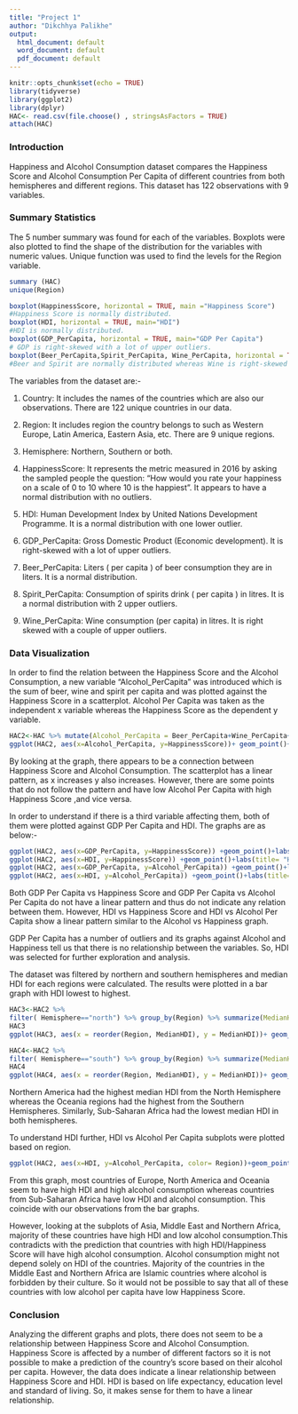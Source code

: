 ---
title: "Project 1"
author: "Dikchhya Palikhe"
output:
  html_document: default
  word_document: default
  pdf_document: default
---

```{r setup, include=FALSE}
knitr::opts_chunk$set(echo = TRUE)
library(tidyverse)
library(ggplot2)
library(dplyr)
HAC<- read.csv(file.choose() , stringsAsFactors = TRUE)
attach(HAC)

```


### Introduction

  Happiness and Alcohol Consumption dataset compares the Happiness Score and Alcohol Consumption Per Capita of different countries from both hemispheres and different regions. This dataset has 122 observations with 9 variables. 



### Summary Statistics

  The 5 number summary was found for each of the variables. Boxplots were also plotted to find the shape of the distribution for the variables with numeric values. Unique function was used to find the levels for the Region variable.  
```{r}
summary (HAC)
unique(Region)
```

```{r, fig.align='center'}
boxplot(HappinessScore, horizontal = TRUE, main ="Happiness Score")
#Happiness Score is normally distributed.
boxplot(HDI, horizontal = TRUE, main="HDI")
#HDI is normally distributed. 
boxplot(GDP_PerCapita, horizontal = TRUE, main="GDP Per Capita")
# GDP is right-skewed with a lot of upper outliers. 
boxplot(Beer_PerCapita,Spirit_PerCapita, Wine_PerCapita, horizontal = TRUE, names= c("Beer", "Spirit", "Wine"), main="Alcohol Per Capita by type of drink")
#Beer and Spirit are normally distributed whereas Wine is right-skewed with few upper outliers. 

```
The variables from the dataset are:-

1. Country: It includes the names of the countries which are also our observations. There are 122 unique countries in our data.

2. Region: It includes region the country belongs to such as Western Europe, Latin America, Eastern Asia, etc. There are 9 unique regions.

3. Hemisphere: Northern, Southern or both. 

4. HappinessScore: It represents the metric measured in 2016 by asking the sampled people the question: "How would you rate your happiness on a scale of 0 to 10 where 10 is the happiest". It appears to have a normal distribution with no outliers. 

5. HDI: Human Development Index by United Nations Development Programme. It is a normal distribution with one lower outlier. 

6. GDP_PerCapita: Gross Domestic Product (Economic development). It is right-skewed with a lot of upper outliers. 

7. Beer_PerCapita: Liters ( per capita ) of beer consumption they are in liters. It is a normal distribution. 

8. Spirit_PerCapita: Consumption of spirits drink ( per capita ) in litres. It is a normal distribution with 2 upper outliers.

9. Wine_PerCapita: Wine consumption (per capita) in litres. It is right skewed with a couple of upper outliers. 



### Data Visualization 

  In order to find the relation between the Happiness Score and the Alcohol Consumption, a new variable "Alcohol_PerCapita" was introduced which is the sum of beer, wine and spirit per capita and was plotted against the Happiness Score in a scatterplot. Alcohol Per Capita was taken as the independent x variable whereas the Happiness Score as the dependent y variable. 

```{r, fig.align='center'}
HAC2<-HAC %>% mutate(Alcohol_PerCapita = Beer_PerCapita+Wine_PerCapita+Spirit_PerCapita)
ggplot(HAC2, aes(x=Alcohol_PerCapita, y=HappinessScore))+ geom_point()+ labs(title= "Alcohol Per Capita vs Happiness Score",x="Alcohol Per Capita", y="Happiness Score (0-10)")
```

  By looking at the graph, there appears to be a connection between Happiness Score and Alcohol Consumption. The scatterplot has a linear pattern, as x increases y also increases. However, there are some points that do not follow the pattern and have low Alcohol Per Capita with high Happiness Score ,and vice versa. 

  In order to understand if there is a third variable affecting them, both of them were plotted against GDP Per Capita and HDI. The graphs are as below:-

```{r, fig.align='center'}
ggplot(HAC2, aes(x=GDP_PerCapita, y=HappinessScore)) +geom_point()+labs(title= "GDP Per Capita vs Happiness Score",x="GDP Per Capita", y="Happiness Score (0-10)")
ggplot(HAC2, aes(x=HDI, y=HappinessScore)) +geom_point()+labs(title= "HDI vs Happiness Score",x="HDI", y="Happiness Score (0-10)")
ggplot(HAC2, aes(x=GDP_PerCapita, y=Alcohol_PerCapita)) +geom_point()+labs(title= "GDP Per Capita vs Alcohol Per Capita",x="GDP Per Capita", y="Alcohol Per Capita")
ggplot(HAC2, aes(x=HDI, y=Alcohol_PerCapita)) +geom_point()+labs(title= "HDI vs Alcohol Per Capita",x="HDI", y="Alcohol Per Capita")
```

  Both GDP Per Capita vs Happiness Score and GDP Per Capita vs Alcohol Per Capita do not have a linear pattern and thus do not indicate any relation between them. However, HDI vs Happiness Score and HDI vs Alcohol Per Capita show a linear pattern similar to the Alcohol vs Happiness graph. 

  GDP Per Capita has a number of outliers and its graphs against Alcohol and Happiness tell us that there is no relationship between the variables. So, HDI was selected for further exploration and analysis. 

  The dataset was filtered by northern and southern hemispheres and median HDI for each regions were calculated. The results were plotted in a bar graph with HDI lowest to highest. 

```{r, fig.align='center'}
HAC3<-HAC2 %>%
filter( Hemisphere=="north") %>% group_by(Region) %>% summarize(MedianHDI = median(HDI))%>% arrange(MedianHDI)
HAC3
ggplot(HAC3, aes(x = reorder(Region, MedianHDI), y = MedianHDI))+ geom_col(fill = "gray", color=" black")+ labs(title=" MedianHDI of Each Region in the Northern Hemisphere from Lowest to Highest" , x= "Region")+ coord_flip()
```

```{r, fig.align='center'}
HAC4<-HAC2 %>%
filter( Hemisphere=="south") %>% group_by(Region) %>% summarize(MedianHDI = median(HDI))%>% arrange(MedianHDI)
HAC4
ggplot(HAC4, aes(x = reorder(Region, MedianHDI), y = MedianHDI))+ geom_col(fill = "gray", color=" black")+ labs(title=" MedianHDI of Each Region in the Southern Hemisphere from lowest to highest" , x= "Region")
```

  Northern America had the highest median HDI from the North Hemisphere whereas the Oceania regions had the highest from the Southern Hemispheres. Similarly, Sub-Saharan Africa had the lowest median HDI in both hemispheres. 

  To understand HDI further, HDI vs Alcohol Per Capita subplots were plotted based on region. 

```{r, fig.align='center'}
ggplot(HAC2, aes(x=HDI, y=Alcohol_PerCapita, color= Region))+geom_point()+facet_wrap(~Region) + labs(title="HDI vs Alcohol Per Capita by Region")
```

  From this graph, most countries of Europe, North America and Oceania seem to have high HDI and high alcohol consumption whereas countries from Sub-Saharan Africa have low HDI and alcohol consumption. This coincide with our observations from the bar graphs. 

  However, looking at the subplots of Asia, Middle East and Northern Africa, majority of these countries have high HDI and low alcohol consumption.This contradicts with the prediction that countries with high HDI/Happiness Score will have high alcohol consumption. Alcohol consumption might not depend solely on HDI of the countries. Majority of the countries in the Middle East and Northern Africa are Islamic countries where alcohol is forbidden by their culture. So it would not be possible to say that all of these countries with low alcohol per capita have low Happiness Score. 



### Conclusion

  Analyzing the different graphs and plots, there does not seem to be a relationship between Happiness Score and Alcohol Consumption. Happiness Score is affected by a number of different factors so it is not possible to make a prediction of the country's score based on their alcohol per capita. However, the data does indicate a linear relationship between Happiness Score and HDI. HDI is based on life expectancy, education level and standard of living. So, it makes sense for them to have a linear relationship. 

